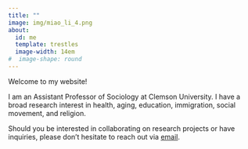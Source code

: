 ```yaml
---
title: ""
image: img/miao_li_4.png  
about:
  id: me
  template: trestles
  image-width: 14em
#  image-shape: round
---
```


Welcome to my website!

I am an Assistant Professor of Sociology at Clemson University. I have a broad research interest in health, aging, education, immigration, social movement, and religion.

Should you be interested in collaborating on research projects or have inquiries, please don't hesitate to reach out via [email](mailto:%20miaol@clemson.edu).
